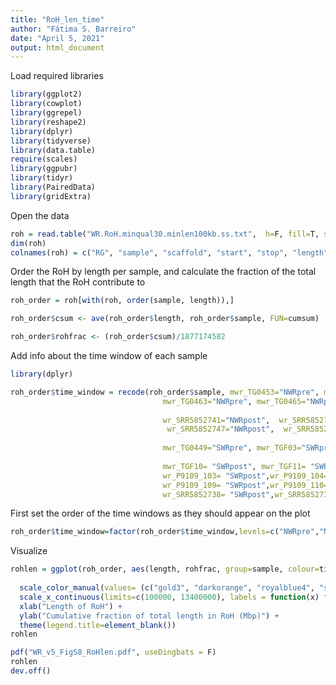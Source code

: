 ```yaml
---
title: "RoH_len_time"
author: "Fátima S. Barreiro"
date: "April 5, 2021"
output: html_document
---
```



Load required libraries
```r
library(ggplot2)
library(cowplot)
library(ggrepel)
library(reshape2)
library(dplyr)
library(tidyverse)
library(data.table)
require(scales)
library(ggpubr)
library(tidyr)
library(PairedData)
library(gridExtra)
```




Open the data
```r
roh = read.table("WR.RoH.minqual30.minlen100kb.ss.txt",  h=F, fill=T, stringsAsFactors=T, fileEncoding="latin1")
dim(roh)
colnames(roh) = c("RG", "sample", "scaffold", "start", "stop", "length", "sites", "quality")
```


Order the RoH by length per sample, and calculate the fraction of the total length that the RoH contribute to
```r
roh_order = roh[with(roh, order(sample, length)),]

roh_order$csum <- ave(roh_order$length, roh_order$sample, FUN=cumsum)

roh_order$rohfrac <- (roh_order$csum)/1877174582

```



Add info about the time window of each sample
```r
library(dplyr)

roh_order$time_window = recode(roh_order$sample, mwr_TG0453="NWRpre", mwr_TG0454="NWRpre", mwr_TG0455="NWRpre", mwr_TG0458="NWRpre", mwr_TG0460="NWRpre", mwr_TG0462="NWRpre", 
                                  mwr_TG0463="NWRpre", mwr_TG0465="NWRpre", mwr_TGF14="NWRpre", mwr_TGF15="NWRpre", mwr_TGF16="NWRpre",
                                  
                                  wr_SRR5852741="NWRpost",  wr_SRR5852742="NWRpost",  wr_SRR5852743="NWRpost",  wr_SRR5852744="NWRpost",  wr_SRR5852745="NWRpost",  wr_SRR5852746="NWRpost",
                                   wr_SRR5852747="NWRpost",  wr_SRR5852748="NWRpost",  wr_SRR5852749="NWRpost", 
                                  
                                  mwr_TG0449="SWRpre", mwr_TGF03="SWRpre", mwr_TGF05="SWRpre",  mwr_TGF06="SWRpre", mwr_TGF07="SWRpre", mwr_TGF09="SWRpre",
                                  
                                  mwr_TGF10= "SWRpost", mwr_TGF11= "SWRpost", mwr_TGF12= "SWRpost", mwr_TGF13= "SWRpost", mwr_TGF17= "SWRpost", wr_P9109_102= "SWRpost", 
                                  wr_P9109_103= "SWRpost",wr_P9109_104= "SWRpost",wr_P9109_105= "SWRpost",wr_P9109_106= "SWRpost",wr_P9109_107= "SWRpost",wr_P9109_108= "SWRpost",
                                  wr_P9109_109= "SWRpost",wr_P9109_110= "SWRpost",
                                  wr_SRR5852738= "SWRpost",wr_SRR5852739= "SWRpost",wr_SRR5852740= "SWRpost",wr_SRR5852750= "SWRpost")

```



First set the order of the time windows as they should appear on the plot
```r
roh_order$time_window=factor(roh_order$time_window,levels=c("NWRpre","NWRpost","SWRpre", "SWRpost"))
```


Visualize
```r
rohlen = ggplot(roh_order, aes(length, rohfrac, group=sample, colour=time_window)) + geom_line() + theme_bw() +
  
  scale_color_manual(values= (c("gold3", "darkorange", "royalblue4", "steelblue3"))) +
  scale_x_continuous(limits=c(100000, 13400000), labels = function(x) format(x/1000000, digits=3, nsmall=2), breaks=seq(1000000, 13400000, 2000000 )) +
  xlab("Length of RoH") +
  ylab("Cumulative fraction of total length in RoH (Mbp)") +
  theme(legend.title=element_blank()) 
rohlen 

```



```r
pdf("WR_v5_FigS8_RoHlen.pdf", useDingbats = F)
rohlen
dev.off()
```

































